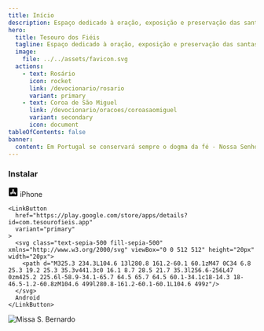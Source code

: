 ```yaml
---
title: Início
description: Espaço dedicado à oração, exposição e preservação das santas tradições da Igreja.
hero:
  title: Tesouro dos Fiéis
  tagline: Espaço dedicado à oração, exposição e preservação das santas tradições da Igreja.
  image:
    file: ../../assets/favicon.svg
  actions:
    - text: Rosário
      icon: rocket
      link: /devocionario/rosario
      variant: primary
    - text: Coroa de São Miguel
      link: /devocionario/oracoes/coroasaomiguel
      variant: secondary
      icon: document
tableOfContents: false
banner:
  content: Em Portugal se conservará sempre o dogma da fé - Nossa Senhora de Fátima
---
```





<div>
  <h3 className="text-3xl font-bold">Instalar</h3>

  <div className="flex items-center justify-center gap-5">
    <LinkButton
      href="https://apps.apple.com/no/app/tesouro-dos-fi%C3%A9is/id6689521725"
      variant="primary"
    >
      <svg class="fill-red-500" xmlns="http://www.w3.org/2000/svg" viewBox="0 0 448 512" height="20px" width="20px">
        <path d="M400 32H48C21.5 32 0 53.5 0 80v352c0 26.5 21.5 48 48 48h352c26.5 0 48-21.5 48-48V80c0-26.5-21.5-48-48-48zM127 384.5c-5.5 9.6-17.8 12.8-27.3 7.3-9.6-5.5-12.8-17.8-7.3-27.3l14.3-24.7c16.1-4.9 29.3-1.1 39.6 11.4L127 384.5zm138.9-53.9H84c-11 0-20-9-20-20s9-20 20-20h51l65.4-113.2-20.5-35.4c-5.5-9.6-2.2-21.8 7.3-27.3 9.6-5.5 21.8-2.2 27.3 7.3l8.9 15.4 8.9-15.4c5.5-9.6 17.8-12.8 27.3-7.3 9.6 5.5 12.8 17.8 7.3 27.3l-85.8 148.6h62.1c20.2 0 31.5 23.7 22.7 40zm98.1 0h-29l19.6 33.9c5.5 9.6 2.2 21.8-7.3 27.3-9.6 5.5-21.8 2.2-27.3-7.3-32.9-56.9-57.5-99.7-74-128.1-16.7-29-4.8-58 7.1-67.8 13.1 22.7 32.7 56.7 58.9 102h52c11 0 20 9 20 20 0 11.1-9 20-20 20z"/>
      </svg>
      iPhone
    </LinkButton>

    <LinkButton
      href="https://play.google.com/store/apps/details?id=com.tesourofieis.app"
      variant="primary"
    >
      <svg class="text-sepia-500 fill-sepia-500" xmlns="http://www.w3.org/2000/svg" viewBox="0 0 512 512" height="20px" width="20px">
        <path d="M325.3 234.3L104.6 13l280.8 161.2-60.1 60.1zM47 0C34 6.8 25.3 19.2 25.3 35.3v441.3c0 16.1 8.7 28.5 21.7 35.3l256.6-256L47 0zm425.2 225.6l-58.9-34.1-65.7 64.5 65.7 64.5 60.1-34.1c18-14.3 18-46.5-1.2-60.8zM104.6 499l280.8-161.2-60.1-60.1L104.6 499z"/>
      </svg>
      Android
    </LinkButton>

  </div>
</div>


<InteractiveCard client:only="react" />

![Missa S. Bernardo](../../assets/1.jpeg)

<div className="">
  <LinkCard href="/missal" title="Missal" />
  <LinkCard href="/ritual" title="Ritual" />
  <LinkCard href="/fe" title="Fé" />
  <LinkCard href="/canticos" title="Cânticos" />
  <LinkCard href="/devocionario" title="Devocionário" />
  <LinkCard href="/calendario" title="Calendário" />
</div>
